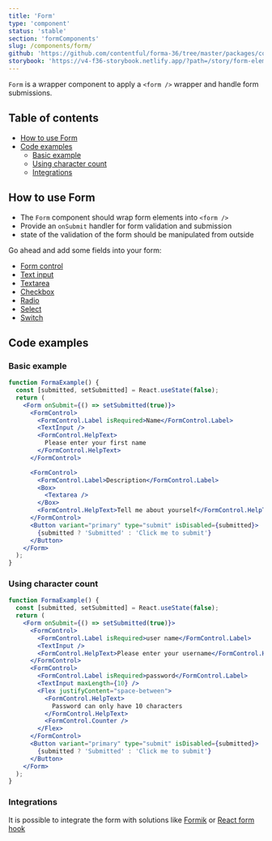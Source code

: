 ```yaml
---
title: 'Form'
type: 'component'
status: 'stable'
section: 'formComponents'
slug: /components/form/
github: 'https://github.com/contentful/forma-36/tree/master/packages/components/forms/src/form'
storybook: 'https://v4-f36-storybook.netlify.app/?path=/story/form-elements-form--basic'
---
```


`Form` is a wrapper component to apply a `<form />` wrapper and handle form submissions.

## Table of contents

- [How to use Form](#how-to-use-Form)
- [Code examples](#code-examples)
  - [Basic example](#basic-example)
  - [Using character count](#using-character-count)
  - [Integrations](#integrations)

## How to use Form

- The `Form` component should wrap form elements into `<form />`
- Provide an `onSubmit` handler for form validation and submission
- state of the validation of the form should be manipulated from outside

Go ahead and add some fields into your form:

- [Form control](/components/form-control/)
- [Text input](/components/text-input/)
- [Textarea](/components/textarea/)
- [Checkbox](/components/checkbox/)
- [Radio](/components/radio/)
- [Select](/components/select/)
- [Switch](/components/switch/)

## Code examples

### Basic example

```jsx
function FormaExample() {
  const [submitted, setSubmitted] = React.useState(false);
  return (
    <Form onSubmit={() => setSubmitted(true)}>
      <FormControl>
        <FormControl.Label isRequired>Name</FormControl.Label>
        <TextInput />
        <FormControl.HelpText>
          Please enter your first name
        </FormControl.HelpText>
      </FormControl>

      <FormControl>
        <FormControl.Label>Description</FormControl.Label>
        <Box>
          <Textarea />
        </Box>
        <FormControl.HelpText>Tell me about yourself</FormControl.HelpText>
      </FormControl>
      <Button variant="primary" type="submit" isDisabled={submitted}>
        {submitted ? 'Submitted' : 'Click me to submit'}
      </Button>
    </Form>
  );
}
```

### Using character count

```jsx
function FormaExample() {
  const [submitted, setSubmitted] = React.useState(false);
  return (
    <Form onSubmit={() => setSubmitted(true)}>
      <FormControl>
        <FormControl.Label isRequired>user name</FormControl.Label>
        <TextInput />
        <FormControl.HelpText>Please enter your username</FormControl.HelpText>
      </FormControl>
      <FormControl>
        <FormControl.Label isRequired>password</FormControl.Label>
        <TextInput maxLength={10} />
        <Flex justifyContent="space-between">
          <FormControl.HelpText>
            Password can only have 10 characters
          </FormControl.HelpText>
          <FormControl.Counter />
        </Flex>
      </FormControl>
      <Button variant="primary" type="submit" isDisabled={submitted}>
        {submitted ? 'Submitted' : 'Click me to submit'}
      </Button>
    </Form>
  );
}
```

### Integrations

It is possible to integrate the form with solutions like [Formik](/integrations/formik/) or [React form hook](/integrations/react-hook-form/)
